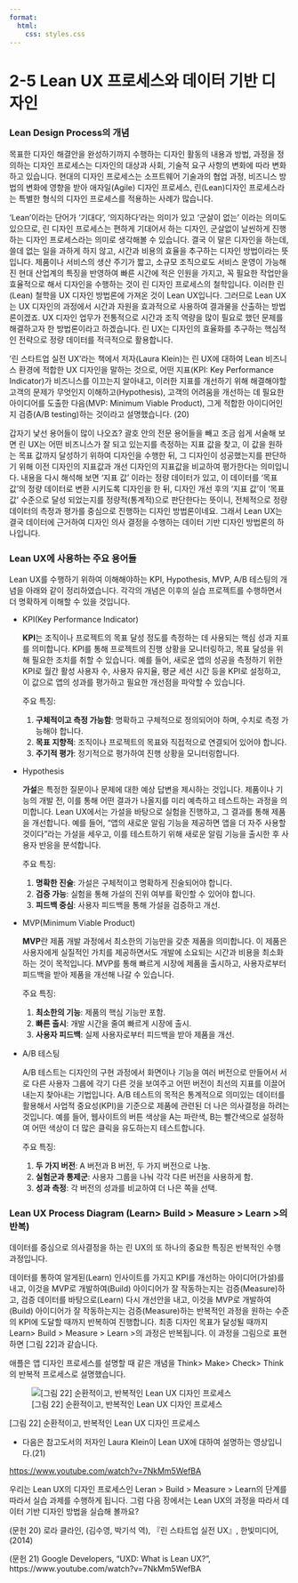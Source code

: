 ```yaml
---
format: 
  html:
    css: styles.css
---
```


# 2-5 Lean UX 프로세스와 데이터 기반 디자인

### Lean Design Process의 개념

목표한 디자인 해결안을 완성하기까지 수행하는 디자인 활동의 내용과 방법, 과정을 정의하는 디자인 프로세스는 디자인의 대상과 사회, 기술적 요구 사항의 변화에 따라 변화하고 있습니다. 현대의 디자인 프로세스는 소프트웨어 기술과의 협업 과정, 비즈니스 방법의 변화에 영향을 받아 애자일(Agile) 디자인 프로세스, 린(Lean)디자인 프로세스라는 특별한 형식의 디자인 프로세스를 적용하는 사례가 많습니다. 

‘Lean’이라는 단어가 ‘기대다’, ‘의지하다’라는 의미가 있고 ‘군살이 없는’ 이라는 의미도 있으므로, 린 디자인 프로세스는 편하게 기대어서 하는 디자인, 군살없이 날씬하게 진행하는 디자인 프로세스라는 의미로  생각해볼 수 있습니다. 결국 이 말은 디자인을 하는데, 쓸데 없는 일을 과하게 하지 않고, 시간과 비용의 효율을 추구하는 디자인 방법이라는 뜻입니다. 제품이나 서비스의 생산 주기가 짧고, 소규모 조직으로도 서비스 운영이 가능해진 현대 산업계의 특징을 반영하여 빠른 시간에 적은 인원을 가지고, 꼭 필요한 작업만을 효율적으로 해서 디자인을 수행하는 것이 린 디자인 프로세스의 철학입니다.  이러한 린(Lean) 철학을 UX 디자인 방법론에 가져온 것이 Lean UX입니다. 그러므로 Lean UX는 UX 디자인의 과정에서 시간과 자원을 효과적으로 사용하여 결과물을 산출하는 방법론이겠죠. UX 디자인 업무가 전통적으로 시간과 조직 역량을 많이 필요로 했던 문제를 해결하고자 한 방법론이라고 하겠습니다. 린 UX는 디자인의 효율화를 추구하는 핵심적인 전략으로 정량 데이터를 적극적으로 활용합니다. 

‘린 스타트업 실전 UX’라는 책에서 저자(Laura Klein)는 린 UX에 대하여 Lean 비즈니스 환경에 적합한 UX 디자인을 말하는 것으로, 어떤 지표(KPI: Key Performance Indicator)가 비즈니스를 이끄는지 알아내고, 이러한 지표를 개선하기 위해 해결해야할 고객의 문제가 무엇인지 이해하고(Hypothesis), 고객의 어려움을 개선하는 데 필요한 아이디어를 도출한 다음(MVP: Minimum Viable Product), 그게 적합한 아이디어인지 검증(A/B testing)하는 것이라고 설명했습니다. (20)

갑자기 낯선 용어들이 많이 나오죠? 괄호 안의 전문 용어들을 빼고 조금 쉽게 서술해 보면 린 UX는 어떤 비즈니스가 잘 되고 있는지를 측정하는 지표 값을 찾고, 이 값을 원하는 목표 값까지 달성하기 위하여 디자인을 수행한 뒤, 그 디자인이 성공했는지를 판단하기 위해 이전 디자인의 지표값과 개선 디자인의 지표값을 비교하여 평가한다는 의미입니다.  내용을 다시 해석해 보면 ‘지표 값’ 이라는 정량 데이터가 있고, 이 데이터를 ‘목표 값’의 정량 데이터로 변환 시키도록 디자인을 한 뒤, 디자인 개선 후의 ‘지표 값’이 ‘목표 값’ 수준으로 달성 되었는지를 정량적(통계적)으로 판단한다는 뜻이니, 전체적으로 정량 데이터의 측정과 평가를 중심으로 진행하는 디자인 방법론이네요. 그래서 Lean UX는 결국 데이터에 근거하여 디자인 의사 결정을 수행하는 데이터 기반 디자인 방법론의 하나입니다. 

### Lean UX에 사용하는 주요 용어들

Lean UX를 수행하기 위하여 이해해야하는 KPI, Hypothesis, MVP, A/B 테스팅의 개념을 아래와 같이 정리하였습니다. 각각의 개념은 이후의 실습 프로젝트를 수행하면서 더 명확하게 이해할 수 있을 것입니다. 

- KPI(Key Performance Indicator)
    
    **KPI**는 조직이나 프로젝트의 목표 달성 정도를 측정하는 데 사용되는 핵심 성과 지표를 의미합니다. KPI를 통해 프로젝트의 진행 상황을 모니터링하고, 목표 달성을 위해 필요한 조치를 취할 수 있습니다. 예를 들어, 새로운 앱의 성공을 측정하기 위한 KPI로 월간 활성 사용자 수, 사용자 유지율, 평균 세션 시간 등을 KPI로 설정하고, 이 값으로 앱의 성과를 평가하고 필요한 개선점을 파악할 수 있습니다.
    
    주요 특징:
    
    1. **구체적이고 측정 가능함**: 명확하고 구체적으로 정의되어야 하며, 수치로 측정 가능해야 합니다.
    2. **목표 지향적**: 조직이나 프로젝트의 목표와 직접적으로 연결되어 있어야 합니다.
    3. **주기적 평가**: 정기적으로 평가하여 진행 상황을 모니터링합니다.
- Hypothesis
    
    **가설**은 특정한 질문이나 문제에 대한 예상 답변을 제시하는 것입니다. 제품이나 기능의 개발 전, 이를 통해 어떤 결과가 나올지를 미리 예측하고 테스트하는 과정을 의미합니다. Lean UX에서는 가설을 바탕으로 실험을 진행하고, 그 결과를 통해 제품을 개선합니다. 예를 들어, "앱의 새로운 알림 기능을 제공하면 앱을 더 자주 사용할 것이다"라는 가설을 세우고, 이를 테스트하기 위해 새로운 알림 기능을 출시한 후 사용자 반응을 분석합니다.
    
    주요 특징:
    
    1. **명확한 진술**: 가설은 구체적이고 명확하게 진술되어야 합니다.
    2. **검증 가능**: 실험을 통해 가설의 진위 여부를 확인할 수 있어야 합니다.
    3. **피드백 중심**: 사용자 피드백을 통해 가설을 검증하고 개선.
- MVP(Minimum Viable Product)
    
    **MVP**란 제품 개발 과정에서 최소한의 기능만을 갖춘 제품을 의미합니다. 이 제품은 사용자에게 실질적인 가치를 제공하면서도 개발에 소요되는 시간과 비용을 최소화하는 것이 목적입니다. MVP를 통해 빠르게 시장에 제품을 출시하고, 사용자로부터 피드백을 받아 제품을 개선해 나갈 수 있습니다.
    
    주요 특징:
    
    1. **최소한의 기능**: 제품의 핵심 기능만 포함.
    2. **빠른 출시**: 개발 시간을 줄여 빠르게 시장에 출시.
    3. **사용자 피드백**: 실제 사용자로부터 피드백을 받아 제품을 개선.
- A/B 테스팅
    
    A/B 테스트는 디자인의 구현 과정에서 화면이나 기능을 여러 버전으로 만들어서 서로 다른 사용자 그룹에 각기 다른 것을 보여주고 어떤 버전이 최선의 지표를 이끌어 내는지 찾아내는 기법입니다. A/B 테스트의 목적은 통계적으로 의미있는 데이터를 활용해서 사업적 중요성(KPI)을 기준으로 제품에 관련된 더 나은 의사결정을 하려는 것입니다. 예를 들어, 웹사이트의 버튼 색상을 A는 파란색, B는 빨간색으로 설정하여 어떤 색상이 더 많은 클릭을 유도하는지 테스트합니다.
    
    주요 특징:
    
    1. **두 가지 버전**: A 버전과 B 버전, 두 가지 버전으로 나눔.
    2. **실험군과 통제군**: 사용자 그룹을 나눠 각각 다른 버전을 사용하게 함.
    3. **성과 측정**: 각 버전의 성과를 비교하여 더 나은 쪽을 선택.

### Lean UX Process Diagram  (Learn> Build > Measure > Learn >의 반복)

데이터를 중심으로 의사결정을 하는 린 UX의 또 하나의 중요한 특징은 반복적인 수행 과정입니다. 

데이터를 통하여 알게된(Learn) 인사이트를 가지고 KPI를 개선하는 아이디어(가설)를 내고, 이것을 MVP로 개발하여(Build) 아이디어가 잘 작동하는지는 검증(Measure)하고, 검증 데이터를 바탕으로(Learn) 다시 개선안을 내고, 이것을 MVP로 개발하여(Build) 아이디어가 잘 작동하는지는 검증(Measure)하는 반복적인 과정을 원하는 수준의 KPI에 도달할 때까지 반복하여 진행합니다. 최종 디자인 목표가 달성될 때까지 Learn> Build > Measure > Learn >의 과정은 반복됩니다. 이 과정을 그림으로 표현하면 [그림 22]과 같습니다. 

애플은 앱 디자인 프로세스를 설명할 때 같은 개념을 Think> Make> Check> Think의 반복적 프로세스로 설명했습니다. 

![[그림 22] 순환적이고, 반복적인 Lean UX 디자인 프로세스 ](kkk.png)

[그림 22] 순환적이고, 반복적인 Lean UX 디자인 프로세스 

- 다음은 참고도서의 저자인 Laura Klein이 Lean UX에 대하여 설명하는 영상입니다.(21)

[https://www.youtube.com/watch?v=7NkMm5WefBA](https://www.youtube.com/watch?v=7NkMm5WefBA)

우리는 Lean UX의 디자인 프로세스인 Leran > Build > Measure > Learn의 단계를 따라서 실습 과제를 수행하게 됩니다.  그럼 다음 장에서는 Lean UX의 과정을 따라서 데이터 기반 디자인 방법을 실습해 볼까요? 

(문헌 20) 로라 클라인, (김수영, 박기석 역), 『린 스타트업 실전 UX』, 한빛미디어,(2014)

(문헌 21) Google Developers, “UXD: What is Lean UX?”, https://www.youtube.com/watch?v=7NkMm5WefBA